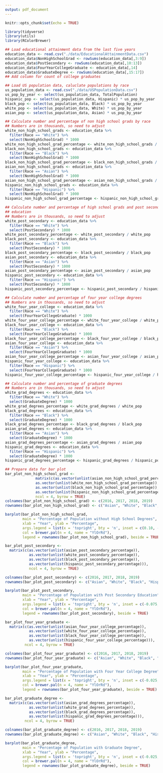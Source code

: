 ```yaml
---
output: pdf_document
---
```


```r
knitr::opts_chunk$set(echo = TRUE)
```

```r
library(tidyverse)
library(utils)
library(RColorBrewer)

## Load educational attainment data from the last five years
education_data <- read.csv("./data/EducationalAttainmentData.csv")
education_data$NonHighSchoolGrad <- rowSums(education_data[,3:9])
education_data$PostSecondary <- rowSums(education_data[,10:13])
education_data$FourYearCollegeGraduate <- education_data[,14]
education_data$GraduateDegree <- rowSums(education_data[,15:17])
## Add column for count of college graduates

## Load US population data, caluclate populations by race
us_population_data <- read.csv("./data/USPopulationData.csv")
us_pop_by_year <- select(us_population_data, TotalPopulation)
hispanic_pop <- select(us_population_data, Hispanic) * us_pop_by_year
black_pop <- select(us_population_data, Black) * us_pop_by_year
white_pop <- select(us_population_data, White) * us_pop_by_year
asian_pop <- select(us_population_data, Asian) * us_pop_by_year

## Calculate number and percentage of non high school grads by race
## Numbers are in thousands, so need to adjust
white_non_high_school_grads <- education_data %>% 
  filter(Race == "White") %>% 
  select(NonHighSchoolGrad) * 1000
white_non_high_school_grad_percentage <- white_non_high_school_grads / white_pop
black_non_high_school_grads <- education_data %>% 
  filter(Race == "Black") %>% 
  select(NonHighSchoolGrad) * 1000
black_non_high_school_grad_percentage <- black_non_high_school_grads / black_pop
asian_non_high_school_grads <- education_data %>% 
  filter(Race == "Asian") %>% 
  select(NonHighSchoolGrad) * 1000
asian_non_high_school_grad_percentage <- asian_non_high_school_grads / asian_pop
hispanic_non_high_school_grads <- education_data %>% 
  filter(Race == "Hispanic") %>% 
  select(NonHighSchoolGrad) * 1000
hispanic_non_high_school_grad_percentage <- hispanic_non_high_school_grads / hispanic_pop

## Calculate number and percentage of high school grads and post secondary 
## education
## Numbers are in thousands, so need to adjust
white_post_secondary <- education_data %>% 
  filter(Race == "White") %>% 
  select(PostSecondary) * 1000
white_post_secondary_percentage <- white_post_secondary / white_pop
black_post_secondary <- education_data %>% 
  filter(Race == "Black") %>% 
  select(PostSecondary) * 1000
black_post_secondary_percentage <- black_post_secondary / black_pop
asian_post_secondary <- education_data %>% 
  filter(Race == "Asian") %>% 
  select(PostSecondary) * 1000
asian_post_secondary_percentage <- asian_post_secondary / asian_pop
hispanic_post_secondary <- education_data %>% 
  filter(Race == "Hispanic") %>% 
  select(PostSecondary) * 1000
hispanic_post_secondary_percentage <- hispanic_post_secondary / hispanic_pop

## Calculate number and percentage of four year college degrees
## Numbers are in thousands, so need to adjust
white_four_year_college <- education_data %>% 
  filter(Race == "White") %>% 
  select(FourYearCollegeGraduate) * 1000
white_four_year_college_percentage <- white_four_year_college / white_pop
black_four_year_college <- education_data %>% 
  filter(Race == "Black") %>% 
  select(FourYearCollegeGraduate) * 1000
black_four_year_college_percentage <- black_four_year_college / black_pop
asian_four_year_college <- education_data %>% 
  filter(Race == "Asian") %>% 
  select(FourYearCollegeGraduate) * 1000
asian_four_year_college_percentage <- asian_four_year_college / asian_pop
hispanic_four_year_college <- education_data %>% 
  filter(Race == "Hispanic") %>% 
  select(FourYearCollegeGraduate) * 1000
hispanic_four_year_college_percentage <- hispanic_four_year_college / hispanic_pop

## Calculate number and percentage of graduate degrees
## Numbers are in thousands, so need to adjust
white_grad_degrees <- education_data %>% 
  filter(Race == "White") %>% 
  select(GraduateDegree) * 1000
white_grad_degrees_percentage <- white_grad_degrees / white_pop
black_grad_degrees <- education_data %>% 
  filter(Race == "Black") %>% 
  select(GraduateDegree) * 1000
black_grad_degrees_percentage <- black_grad_degrees / black_pop
asian_grad_degrees <- education_data %>% 
  filter(Race == "Asian") %>% 
  select(GraduateDegree) * 1000
asian_grad_degrees_percentage <- asian_grad_degrees / asian_pop
hispanic_grad_degrees <- education_data %>% 
  filter(Race == "Hispanic") %>% 
  select(GraduateDegree) * 1000
hispanic_grad_degrees_percentage <- hispanic_grad_degrees / hispanic_pop

## Prepare data for bar plot
bar_plot_non_high_school_grad <- 
              matrix(c(as.vector(unlist(asian_non_high_school_grad_percentage)),
              as.vector(unlist(white_non_high_school_grad_percentage)),
              as.vector(unlist(black_non_high_school_grad_percentage)),
              as.vector(unlist(hispanic_non_high_school_grad_percentage))),
              ncol = 4, byrow = TRUE)
colnames(bar_plot_non_high_school_grad) <- c(2016, 2017, 2018, 2019)
rownames(bar_plot_non_high_school_grad) <- c("Asian", "White", "Black", "Hispanic")

barplot(bar_plot_non_high_school_grad, 
        main = "Percentage of Population without High School Degrees",
        xlab = "Year", ylab = "Percentage", 
        args.legend = list(x = 'topright', bty = 'n', inset = c(0.10, -0.05)),
        col = brewer.pal(n = 4, name = "YlOrRd"), 
        legend = rownames(bar_plot_non_high_school_grad), beside = TRUE)

bar_plot_post_secondary <- 
  matrix(c(as.vector(unlist(asian_post_secondary_percentage)),
           as.vector(unlist(white_post_secondary_percentage)),
           as.vector(unlist(black_post_secondary_percentage)),
           as.vector(unlist(hispanic_post_secondary_percentage))),
           ncol = 4, byrow = TRUE)

colnames(bar_plot_post_secondary) <- c(2016, 2017, 2018, 2019)
rownames(bar_plot_post_secondary) <- c("Asian", "White", "Black", "Hispanic")

barplot(bar_plot_post_secondary, 
        main = "Percentage of Population with Post Secondary Education",
        xlab = "Year", ylab = "Percentage", 
        args.legend = list(x = 'topright', bty = 'n', inset = c(-0.075, -0.05)),
        col = brewer.pal(n = 4, name = "YlOrRd"), 
        legend = rownames(bar_plot_post_secondary), beside = TRUE)

bar_plot_four_year_graduate <- 
  matrix(c(as.vector(unlist(asian_four_year_college_percentage)),
           as.vector(unlist(white_four_year_college_percentage)),
           as.vector(unlist(black_four_year_college_percentage)),
           as.vector(unlist(hispanic_four_year_college_percentage))),
         ncol = 4, byrow = TRUE)

colnames(bar_plot_four_year_graduate) <- c(2016, 2017, 2018, 2019)
rownames(bar_plot_four_year_graduate) <- c("Asian", "White", "Black", "Hispanic")

barplot(bar_plot_four_year_graduate, 
        main = "Percentage of Population with Four Year College Degree",
        xlab = "Year", ylab = "Percentage", 
        args.legend = list(x = 'topright', bty = 'n', inset = c(-0.025, -0.05)),
        col = brewer.pal(n = 4, name = "YlOrRd"), 
        legend = rownames(bar_plot_four_year_graduate), beside = TRUE)

bar_plot_graduate_degree <- 
  matrix(c(as.vector(unlist(asian_grad_degrees_percentage)),
           as.vector(unlist(white_grad_degrees_percentage)),
           as.vector(unlist(black_grad_degrees_percentage)),
           as.vector(unlist(hispanic_grad_degrees_percentage))),
         ncol = 4, byrow = TRUE)

colnames(bar_plot_graduate_degree) <- c(2016, 2017, 2018, 2019)
rownames(bar_plot_graduate_degree) <- c("Asian", "White", "Black", "Hispanic")

barplot(bar_plot_graduate_degree, 
        main = "Percentage of Population with Graduate Degree",
        xlab = "Year", ylab = "Percentage", 
        args.legend = list(x = 'topright', bty = 'n', inset = c(-0.025, -0.05)),
        col = brewer.pal(n = 4, name = "YlOrRd"), 
        legend = rownames(bar_plot_graduate_degree), beside = TRUE)



```
